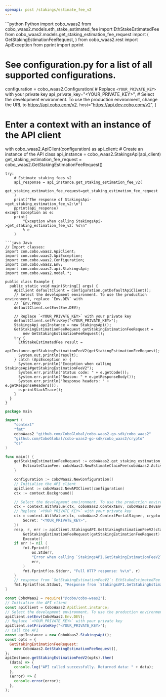 ```yaml
---
openapi: post /stakings/estimate_fee_v2
---
```


<RequestExample>
```python Python
import cobo_waas2
from cobo_waas2.models.eth_stake_estimated_fee import EthStakeEstimatedFee
from cobo_waas2.models.get_staking_estimation_fee_request import (
    GetStakingEstimationFeeRequest,
)
from cobo_waas2.rest import ApiException
from pprint import pprint

# See configuration.py for a list of all supported configurations.
configuration = cobo_waas2.Configuration(
    # Replace `<YOUR_PRIVATE_KEY>` with your private key
    api_private_key="<YOUR_PRIVATE_KEY>",
    # Select the development environment. To use the production environment, change the URL to https://api.cobo.com/v2.
    host="https://api.dev.cobo.com/v2",
)
# Enter a context with an instance of the API client
with cobo_waas2.ApiClient(configuration) as api_client:
    # Create an instance of the API class
    api_instance = cobo_waas2.StakingsApi(api_client)
    get_staking_estimation_fee_request = cobo_waas2.GetStakingEstimationFeeRequest()

    try:
        # Estimate staking fees v2
        api_response = api_instance.get_staking_estimation_fee_v2(
            get_staking_estimation_fee_request=get_staking_estimation_fee_request
        )
        print("The response of StakingsApi->get_staking_estimation_fee_v2:\n")
        pprint(api_response)
    except Exception as e:
        print(
            "Exception when calling StakingsApi->get_staking_estimation_fee_v2: %s\n"
            % e
        )

```
```java Java
// Import classes:
import com.cobo.waas2.ApiClient;
import com.cobo.waas2.ApiException;
import com.cobo.waas2.Configuration;
import com.cobo.waas2.Env;
import com.cobo.waas2.api.StakingsApi;
import com.cobo.waas2.model.*;

public class Example {
  public static void main(String[] args) {
    ApiClient defaultClient = Configuration.getDefaultApiClient();
    // Select the development environment. To use the production environment, replace `Env.DEV` with
    // `Env.PROD
    defaultClient.setEnv(Env.DEV);

    // Replace `<YOUR_PRIVATE_KEY>` with your private key
    defaultClient.setPrivKey("<YOUR_PRIVATE_KEY>");
    StakingsApi apiInstance = new StakingsApi();
    GetStakingEstimationFeeRequest getStakingEstimationFeeRequest =
        new GetStakingEstimationFeeRequest();
    try {
      EthStakeEstimatedFee result =
          apiInstance.getStakingEstimationFeeV2(getStakingEstimationFeeRequest);
      System.out.println(result);
    } catch (ApiException e) {
      System.err.println("Exception when calling StakingsApi#getStakingEstimationFeeV2");
      System.err.println("Status code: " + e.getCode());
      System.err.println("Reason: " + e.getResponseBody());
      System.err.println("Response headers: " + e.getResponseHeaders());
      e.printStackTrace();
    }
  }
}

```
```go Go
package main

import (
	"context"
	"fmt"
	coboWaas2 "github.com/CoboGlobal/cobo-waas2-go-sdk/cobo_waas2"
	"github.com/CoboGlobal/cobo-waas2-go-sdk/cobo_waas2/crypto"
	"os"
)

func main() {
	getStakingEstimationFeeRequest := coboWaas2.get_staking_estimation_fee_request{
		EstimateClaimFee: coboWaas2.NewEstimateClaimFee(coboWaas2.ActivityType("Stake")),
	}

	configuration := coboWaas2.NewConfiguration()
	// Initialize the API client
	apiClient := coboWaas2.NewAPIClient(configuration)
	ctx := context.Background()

	// Select the development environment. To use the production environment, replace coboWaas2.DevEnv with coboWaas2.ProdEnv
	ctx = context.WithValue(ctx, coboWaas2.ContextEnv, coboWaas2.DevEnv)
	// Replace `<YOUR_PRIVATE_KEY>` with your private key
	ctx = context.WithValue(ctx, coboWaas2.ContextPortalSigner, crypto.Ed25519Signer{
		Secret: "<YOUR_PRIVATE_KEY>",
	})
	resp, r, err := apiClient.StakingsAPI.GetStakingEstimationFeeV2(ctx).
		GetStakingEstimationFeeRequest(getStakingEstimationFeeRequest).
		Execute()
	if err != nil {
		fmt.Fprintf(
			os.Stderr,
			"Error when calling `StakingsAPI.GetStakingEstimationFeeV2``: %v\n",
			err,
		)
		fmt.Fprintf(os.Stderr, "Full HTTP response: %v\n", r)
	}
	// response from `GetStakingEstimationFeeV2`: EthStakeEstimatedFee
	fmt.Fprintf(os.Stdout, "Response from `StakingsAPI.GetStakingEstimationFeeV2`: %v\n", resp)
}

```
```javascript JavaScript
const CoboWaas2 = require("@cobo/cobo-waas2");
// Initialize the API client
const apiClient = CoboWaas2.ApiClient.instance;
// Select the development environment. To use the production environment, replace `Env.DEV` with `Env.PROD`
apiClient.setEnv(CoboWaas2.Env.DEV);
// Replace `<YOUR_PRIVATE_KEY>` with your private key
apiClient.setPrivateKey("<YOUR_PRIVATE_KEY>");
// Call the API
const apiInstance = new CoboWaas2.StakingsApi();
const opts = {
  GetStakingEstimationFeeRequest:
    new CoboWaas2.GetStakingEstimationFeeRequest(),
};
apiInstance.getStakingEstimationFeeV2(opts).then(
  (data) => {
    console.log("API called successfully. Returned data: " + data);
  },
  (error) => {
    console.error(error);
  },
);

```
</RequestExample>